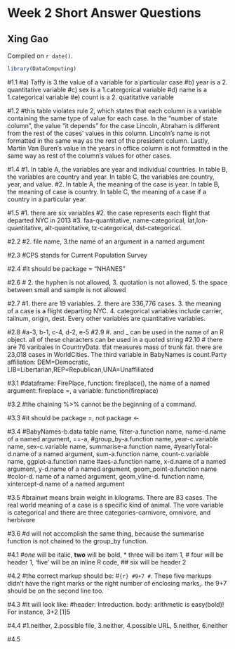 # Week 2 Short Answer Questions

## Xing Gao

<!-- leave this material as is -->
Compiled on `r date()`.

```r
library(DataComputing)
```
<!-- put your content after this line -->

#1.1 
#a) Taffy is 3.the value of a variable for a particular case
#b) year is a 2. quantitative variable
#c) sex is a 1.catergorical variable
#d) name is a 1.categorical variable
#e) count is a 2. quatitative variable

#1.2
#this table violates rule 2, which states that each column is a variable containing the same type of value for each case. In the "number of state column", the value "it depends" for the case Lincoln, Abraham is different from the rest of the cases' values in this column. Lincoln's name is not formatted in the same way as the rest of the president column. Lastly, Martin Van Buren's value in the years in office column is not formatted in the same way as rest of the column's values for other cases. 

#1.4
#1. In table A, the variables are year and individual countries. In table B, the variables are country and year. In table C, the variables are country, year, and value. 
#2. In table A, the meaning of the case is year. In table B, the meaning of case is country. In table C, the meaning of a case if a country in a particular year. 

#1.5
#1. there are six variables
#2. the case represents each flight that departed NYC in 2013
#3. faa-quantitative, name-categorical, lat,lon-quantitative, alt-quantitative, tz-categorical, dst-categorical. 

#2.2
#2. file name, 3.the name of an argument in a named argument

#2.3
#CPS stands for Current Population Survey

#2.4
#it should be package = "NHANES"

#2.6
# 2. the hyphen is not allowed, 3. quotation is not allowed, 5. the space between small and sample is not allowed

#2.7
#1. there are 19 variables. 2. there are 336,776 cases. 3. the meaning of a case is a flight departing NYC. 4. categorical variables include carrier, tailnum, origin, dest. Every other variables are quantitative variables. 

#2.8
#a-3, b-1, c-4, d-2, e-5 
#2.9
#. and _ can be used in the name of an R object. all of these characters can be used in a quoted string
#2.10
# there are 76 varibales in CountryData. tfat measures mass of trunk fat. there are  23,018 cases in WorldCities. The third variable in BabyNames is count.Party affiliation: DEM=Democratic, LIB=Libertarian,REP=Republican,UNA=Unaffiliated

#3.1
#dataframe: FirePlace, function: fireplace(), the name of a named argument: fireplace =, a variable: function(fireplace)

#3.2
#the chaining %>% cannot be the beginning of a command. 

#3.3
#it should be package =, not package <-

#3.4
#BabyNames-b.data table name, filter-a.function name, name-d.name of a named argument, ==-a, 
#group_by-a.function name, year-c.variable name, sex-c.variable name, summarise-a.function name, 
#yearlyTotal-d.name of a named argument, sum-a.function name, count-c.variable name, ggplot-a.function name
#aes-a.function name, x-d.name of a named argument, y-d.name of a named argument, geom_point-a.function name
#color-d. name of a named argument, geom_vline-d. function name, xintercept-d.name of a named argument

#3.5
#brainwt means brain weight in kilograms. There are 83 cases. The real world meaning of a case is a specific kind of animal. The vore variable is categorical and there are three categories-carnivore, omnivore, and herbivore

#3.6
#d will not accomplish the same thing, because the summarise function is not chained to the group_by function. 

#4.1
#*one* will be italic, **two** will be bold, * three will be item 1, # four will be header 1, 'five' will be an inline R code, ## six will be header 2

#4.2
#the correct markup should be:
#```{r}
#9+7
#```. These five markups didn't have the right marks or the right number of enclosing marks,. the 9+7 should be on the second line too.

#4.3
#It will look like: 
#header: Introduction. body: arithmetic is easy(bold)! For instance, 3+2 [1]5

#4.4
#1.neither, 2.possible file, 3.neither, 4.possible URL, 5.neither, 6.neither 

#4.5



